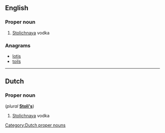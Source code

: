 ==English==

===Proper noun===
{{en-proper noun}}

# {{slang}} [[w:Stolichnaya|Stolichnaya]] vodka

===Anagrams===
* [[lotis#English|lotis]]
* [[toils#English|toils]]

----

==Dutch==

===Proper noun===
{{infl|nl|proper noun|pl=Stoli's|dim=Stolietje}} (''plural'' '''[[Stoli's]]''')

# {{slang|lang=nl}} [[w:Stolichnaya|Stolichnaya]] vodka

[[Category:Dutch proper nouns]]